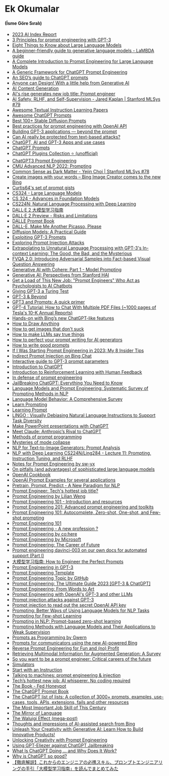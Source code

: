 # Ek Okumalar
#### (İsme Göre Sıralı)

- [2023 AI Index Report](https://aiindex.stanford.edu/report/)
- [3 Principles for prompt engineering with GPT-3](https://www.linkedin.com/pulse/3-principles-prompt-engineering-gpt-3-ben-whately)
- [Eight Things to Know about Large Language Models](https://arxiv.org/pdf/2304.00612v1.pdf) 
- [A beginner-friendly guide to generative language models - LaMBDA guide](https://aitestkitchen.withgoogle.com/how-lamda-works)
- [A Complete Introduction to Prompt Engineering for Large Language Models](https://www.mihaileric.com/posts/a-complete-introduction-to-prompt-engineering)
- [A Generic Framework for ChatGPT Prompt Engineering](https://medium.com/@thorbjoern.heise/a-generic-framework-for-chatgpt-prompt-engineering-7097f6513a0b)
- [An SEO’s guide to ChatGPT prompts](https://searchengineland.com/chatgpt-prompts-seo-393523)
- [Anyone can Design! With a little help from Generative AI](https://github.com/YashSharma/PromptEngineering)
- [AI Content Generation](https://www.jonstokes.com/p/ai-content-generation-part-1-machine)
- [AI's rise generates new job title: Prompt engineer](https://www.axios.com/2023/02/22/chatgpt-prompt-engineers-ai-job)
- [AI Safety, RLHF, and Self-Supervision - Jared Kaplan | Stanford MLSys #79](https://www.youtube.com/watch?v=fqC3D-zNJUM&ab_channel=StanfordMLSysSeminars)
- [Awesome Textual Instruction Learning Papers](https://github.com/RenzeLou/awesome-instruction-learning)
- [Awesome ChatGPT Prompts](https://github.com/f/awesome-chatgpt-prompts)
- [Best 100+ Stable Diffusion Prompts](https://mpost.io/best-100-stable-diffusion-prompts-the-most-beautiful-ai-text-to-image-prompts)
- [Best practices for prompt engineering with OpenAI API](https://help.openai.com/en/articles/6654000-best-practices-for-prompt-engineering-with-openai-api)
- [Building GPT-3 applications — beyond the prompt](https://medium.com/data-science-at-microsoft/building-gpt-3-applications-beyond-the-prompt-504140835560)
- [Can AI really be protected from text-based attacks?](https://techcrunch.com/2023/02/24/can-language-models-really-be-protected-from-text-based-attacks/)
- [ChatGPT, AI and GPT-3 Apps and use cases](https://gpt3demo.com)
- [ChatGPT Prompts](https://twitter.com/aaditsh/status/1636398208648658945?s=20)
- [ChatGPT Plugins Collection ⭐️ (unofficial)](https://github.com/logankilpatrick/ChatGPT-Plugins-Collection)
- [ChatGPT3 Prompt Engineering](https://github.com/mattnigh/ChatGPT3-Free-Prompt-List)
- [CMU Advanced NLP 2022: Prompting](https://youtube.com/watch?v=5ef83Wljm-M&feature=shares)
- [Common Sense as Dark Matter - Yejin Choi | Stanford MLSys #78](https://youtube.com/live/n4HakBqoCVg?feature=shares)
- [Create images with your words – Bing Image Creator comes to the new Bing](https://blogs.microsoft.com/blog/2023/03/21/create-images-with-your-words-bing-image-creator-comes-to-the-new-bing/)
- [Curtis64's set of prompt gists](https://gist.github.com/Curtis-64)
- [CS324 - Large Language Models](https://stanford-cs324.github.io/winter2022/)
- [CS 324 - Advances in Foundation Models](https://stanford-cs324.github.io/winter2023/)
- [CS224N: Natural Language Processing with Deep Learning](https://web.stanford.edu/class/cs224n/)
- [DALL·E 2 大模型学习指南](https://docs.google.com/document/d/11WlzjBT0xRpQhP9tFMtxzd0q6ANIdHPUBkMV-YB043U/edit#)
- [DALL·E 2 Preview - Risks and Limitations](https://github.com/openai/dalle-2-preview/blob/main/system-card.md)
- [DALLE Prompt Book](https://dallery.gallery/the-dalle-2-prompt-book)
- [DALL-E, Make Me Another Picasso, Please](https://www.newyorker.com/magazine/2022/07/11/dall-e-make-me-another-picasso-please?)
- [Diffusion Models: A Practical Guide](https://scale.com/guides/diffusion-models-guide)
- [Exploiting GPT-3 Prompts](https://twitter.com/goodside/status/1569128808308957185)
- [Exploring Prompt Injection Attacks](https://research.nccgroup.com/2022/12/05/exploring-prompt-injection-attacks)
- [Extrapolating to Unnatural Language Processing with GPT-3's In-context Learning: The Good, the Bad, and the Mysterious](http://ai.stanford.edu/blog/in-context-learning)
- [FVQA 2.0: Introducing Adversarial Samples into Fact-based Visual Question Answering](https://arxiv.org/pdf/2303.10699.pdf)
- [Generative AI with Cohere: Part 1 - Model Prompting](https://txt.cohere.ai/generative-ai-part-1)
- [Generative AI: Perspectives from Stanford HAI](https://hai.stanford.edu/sites/default/files/2023-03/Generative_AI_HAI_Perspectives.pdf)
- [Get a Load of This New Job: "Prompt Engineers" Who Act as Psychologists to AI Chatbots](https://futurism.com/prompt-engineers-ai)
- [Giving GPT-3 a Turing Test](https://lacker.io/ai/2020/07/06/giving-gpt-3-a-turing-test.html)
- [GPT-3 & Beyond](https://youtube.com/watch?v=-lnHHWRCDGk)
- [GPT3 and Prompts: A quick primer](https://buildspace.so/notes/intro-to-gpt3-prompts)
- [GPT-4 Tutorial: How to Chat With Multiple PDF Files (~1000 pages of Tesla's 10-K Annual Reports)](https://youtu.be/Ix9WIZpArm0)
- [Hands-on with Bing’s new ChatGPT-like features](https://techcrunch.com/2023/02/08/hands-on-with-the-new-bing/)
- [How to Draw Anything](https://andys.page/posts/how-to-draw)
- [How to get images that don't suck](https://www.reddit.com/r/StableDiffusion/comments/x41n87/how_to_get_images_that_dont_suck_a)
- [How to make LLMs say true things](https://evanjconrad.com/posts/world-models)
- [How to perfect your prompt writing for AI generators](https://www.sydney.edu.au/news-opinion/news/2023/02/28/how-to-perfect-your-prompt-writing-for-ai-generators.html)
- [How to write good prompts](https://andymatuschak.org/prompts)
- [If I Was Starting Prompt Engineering in 2023: My 8 Insider Tips](https://youtube.com/watch?v=SirW7feTjh0&feature=shares)
- [Indirect Prompt Injection on Bing Chat](https://greshake.github.io/)
- [Interactive guide to GPT-3 prompt parameters](https://sevazhidkov.com/interactive-guide-to-gpt-3-prompt-parameters)
- [Introduction to ChatGPT](https://www.edx.org/course/introduction-to-chatgpt)
- [Introduction to Reinforcement Learning with Human Feedback](https://www.surgehq.ai/blog/introduction-to-reinforcement-learning-with-human-feedback-rlhf-series-part-1)
- [In defense of prompt engineering](https://simonwillison.net/2023/Feb/21/in-defense-of-prompt-engineering/)
- [JailBreaking ChatGPT: Everything You Need to Know](https://metaroids.com/learn/jailbreaking-chatgpt-everything-you-need-to-know/)
- [Language Models and Prompt Engineering: Systematic Survey of Prompting Methods in NLP](https://youtube.com/watch?v=OsbUfL8w-mo&feature=shares)
- [Language Model Behavior: A Comprehensive Survey](https://arxiv.org/abs/2303.11504)
- [Learn Prompting](https://learnprompting.org)
- [Learning Prompt](https://github.com/thinkingjimmy/Learning-Prompt)
- [LINGO : Visually Debiasing Natural Language Instructions to Support Task Diversity](https://arxiv.org/abs/2304.06184)
- [Make PowerPoint presentations with ChatGPT](https://www.reddit.com/r/AIAssisted/comments/13xf8pq/make_powerpoint_presentations_with_chatgpt/)
- [Meet Claude: Anthropic’s Rival to ChatGPT](https://scale.com/blog/chatgpt-vs-claude)
- [Methods of prompt programming](https://generative.ink/posts/methods-of-prompt-programming)
- [Mysteries of mode collapse](https://www.lesswrong.com/posts/t9svvNPNmFf5Qa3TA/mysteries-of-mode-collapse)
- [NLP for Text-to-Image Generators: Prompt Analysis](https://heartbeat.comet.ml/nlp-for-text-to-image-generators-prompt-analysis-part-1-5076a44d8365)
- [NLP with Deep Learning CS224N/Ling284 - Lecture 11: Prompting, Instruction Tuning, and RLHF](http://web.stanford.edu/class/cs224n/slides/cs224n-2023-lecture11-prompting-rlhf.pdf)
- [Notes for Prompt Engineering by sw-yx](https://github.com/sw-yx/ai-notes)
- [On pitfalls (and advantages) of sophisticated large language models](https://arxiv.org/abs/2303.17511)
- [OpenAI Cookbook](https://github.com/openai/openai-cookbook)
- [OpenAI Prompt Examples for several applications](https://platform.openai.com/examples)
- [Pretrain, Prompt, Predict -  A New Paradigm for NLP](http://pretrain.nlpedia.ai)
- [Prompt Engineer: Tech's hottest job title?](https://www.peoplematters.in/article/talent-management/is-prompt-engineering-the-hottest-job-in-ai-today-37036)
- [Prompt Engineering by Lilian Weng](https://lilianweng.github.io/posts/2023-03-15-prompt-engineering/)
- [Prompt Engineering 101 - Introduction and resources](https://www.linkedin.com/pulse/prompt-engineering-101-introduction-resources-amatriain)
- [Prompt Engineering 201: Advanced prompt engineering and toolkits](https://amatriain.net/blog/prompt201)
- [Prompt Engineering 101: Autocomplete, Zero-shot, One-shot, and Few-shot prompting](https://youtube.com/watch?v=v2gD8BHOaX4&feature=shares)
- [Prompt Engineering 101](https://humanloop.com/blog/prompt-engineering-101)
- [Prompt Engineering - A new profession ?](https://www.youtube.com/watch?v=w102J3_9Bcs&ab_channel=PatrickDebois)
- [Prompt Engineering by co:here](https://docs.cohere.ai/docs/prompt-engineering)
- [Prompt Engineering by Microsoft](https://microsoft.github.io/prompt-engineering)
- [Prompt Engineering: The Career of Future](https://shubhamsaboo111.medium.com/prompt-engineering-the-career-of-future-2fb93f90f117)
- [Prompt engineering davinci-003 on our own docs for automated support (Part I)](https://www.patterns.app/blog/2022/12/21/finetune-llm-tech-support)
- [大模型学习指南: How to Engineer the Perfect Prompts](https://richardbatt.co.uk/prompt-engineering-guide-how-to-engineer-the-perfect-prompts)
- [Prompt Engineering in GPT-3](https://www.analyticsvidhya.com/blog/2022/05/prompt-engineering-in-gpt-3)
- [Prompt Engineering Template](https://docs.google.com/spreadsheets/d/1-snKDn38-KypoYCk9XLPg799bHcNFSBAVu2HVvFEAkA/edit#gid=0)
- [Prompt Engineering Topic by GitHub](https://github.com/topics/prompt-engineering)
- [Prompt Engineering: The Ultimate Guide 2023 [GPT-3 & ChatGPT]](https://businessolution.org/prompt-engineering/)
- [Prompt Engineering: From Words to Art](https://www.saxifrage.xyz/post/prompt-engineering)
- [Prompt Engineering with OpenAI's GPT-3 and other LLMs](https://youtube.com/watch?v=BP9fi_0XTlw&feature=shares)
- [Prompt injection attacks against GPT-3](https://simonwillison.net/2022/Sep/12/prompt-injection)
- [Prompt injection to read out the secret OpenAI API key](https://twitter.com/ludwig_stumpp/status/1619701277419794435?s=20&t=GtoMlmYCSt-UmvjqJVbBSA)
- [Prompting: Better Ways of Using Language Models for NLP Tasks](https://thegradient.pub/prompting/)
- [Prompting for Few-shot Learning](https://www.cs.princeton.edu/courses/archive/fall22/cos597G/lectures/lec05.pdf)
- [Prompting in NLP: Prompt-based zero-shot learning](https://savasy-22028.medium.com/prompting-in-nlp-prompt-based-zero-shot-learning-3f34bfdb2b72)
- [Prompting Methods with Language Models and Their Applications to Weak Supervision](https://snorkel.ai/prompting-methods-with-language-models-nlp)
- [Prompts as Programming by Gwern](https://www.gwern.net/GPT-3#prompts-as-programming)
- [Prompts for communicators using the new AI-powered Bing](https://blogs.microsoft.com/blog/2023/03/16/prompts-for-communicators-using-the-new-ai-powered-bing/)
- [Reverse Prompt Engineering for Fun and (no) Profit](https://lspace.swyx.io/p/reverse-prompt-eng)
- [Retrieving Multimodal Information for Augmented Generation: A Survey](https://arxiv.org/pdf/2303.10868.pdf)
- [So you want to be a prompt engineer: Critical careers of the future](https://venturebeat.com/ai/so-you-want-to-be-a-prompt-engineer-critical-careers-of-the-future/)
- [Simulators](https://www.lesswrong.com/posts/vJFdjigzmcXMhNTsx/simulators)
- [Start with an Instruction](https://beta.openai.com/docs/quickstart/start-with-an-instruction)
- [Talking to machines: prompt engineering & injection](https://artifact-research.com/artificial-intelligence/talking-to-machines-prompt-engineering-injection)
- [Tech’s hottest new job: AI whisperer. No coding required](https://www.washingtonpost.com/technology/2023/02/25/prompt-engineers-techs-next-big-job/)
- [The Book - Fed Honeypot](https://fedhoneypot.notion.site/25fdbdb69e9e44c6877d79e18336fe05?v=1d2bf4143680451986fd2836a04afbf4)
- [The ChatGPT Prompt Book](https://docs.google.com/presentation/d/17b_ocq-GL5lhV_bYSShzUgxL02mtWDoiw9xEroJ5m3Q/edit#slide=id.gc6f83aa91_0_79)
- [The ChatGPT list of lists: A collection of 3000+ prompts, examples, use-cases, tools, APIs, extensions, fails and other resources](https://medium.com/mlearning-ai/the-chatgpt-list-of-lists-a-collection-of-1500-useful-mind-blowing-and-strange-use-cases-8b14c35eb)
- [The Most Important Job Skill of This Century](https://www.theatlantic.com/technology/archive/2023/02/openai-text-models-google-search-engine-bard-chatbot-chatgpt-prompt-writing/672991/)
- [The Mirror of Language](https://deepfates.com/the-mirror-of-language)
- [The Waluigi Effect (mega-post)](https://www.lesswrong.com/posts/D7PumeYTDPfBTp3i7/the-waluigi-effect-mega-post)
- [Thoughts and impressions of AI-assisted search from Bing](https://simonwillison.net/2023/Feb/24/impressions-of-bing/)
- [Unleash Your Creativity with Generative AI: Learn How to Build Innovative Products!](https://youtube.com/watch?v=jqTkMpziGBU&feature=shares)
- [Unlocking Creativity with Prompt Engineering](https://youtube.com/watch?v=PFsbWAC4_rk&feature=shares)
- [Using GPT-Eliezer against ChatGPT Jailbreaking](https://www.alignmentforum.org/posts/pNcFYZnPdXyL2RfgA/using-gpt-eliezer-against-chatgpt-jailbreaking)
- [What Is ChatGPT Doing … and Why Does It Work?](https://writings.stephenwolfram.com/2023/02/what-is-chatgpt-doing-and-why-does-it-work/)
- [Why is ChatGPT so good?](https://scale.com/blog/chatgpt-reinforcement-learning)
- [【徹底解説】これからのエンジニアの必携スキル、プロンプトエンジニアリングの手引「大模型学习指南」を読んでまとめてみた](https://dev.classmethod.jp/articles/how-to-design-prompt-engineering/)